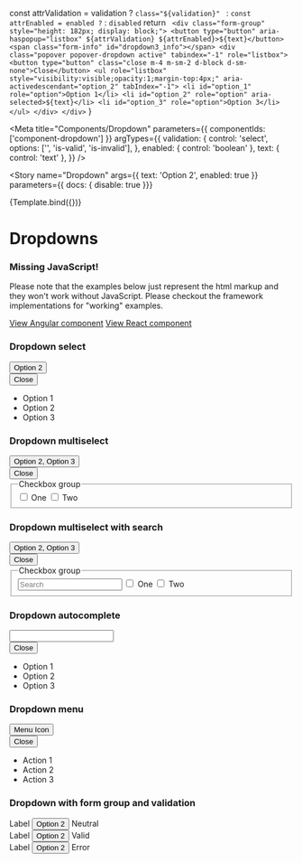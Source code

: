 
  const attrValidation = validation ? `class="${validation}" ` : ``
  const attrEnabled = enabled ? `` : `disabled`
  return `
    <div class="form-group" style="height: 182px; display: block;">
      <button type="button" aria-haspopup="listbox" ${attrValidation} ${attrEnabled}>${text}</button>
      <span class="form-info" id="dropdown3_info"></span>
      <div class="popover popover-dropdown active" tabindex="-1" role="listbox">
        <button type="button" class="close m-4 m-sm-2 d-block d-sm-none">Close</button>
        <ul role="listbox" style="visibility:visible;opacity:1;margin-top:4px;" aria-activedescendant="option_2" tabIndex="-1">
          <li id="option_1" role="option">Option 1</li>
          <li id="option_2" role="option" aria-selected>${text}</li>
          <li id="option_3" role="option">Option 3</li>
        </ul>
      </div>
    </div>`
}

<Meta
  title="Components/Dropdown"
  parameters={{
    componentIds: ['component-dropdown']
  }}
  argTypes={{
    validation: {
      control: 'select',
      options: ['', 'is-valid', 'is-invalid'],
    },
    enabled: {
      control: 'boolean'
    },
    text: { control: 'text' },
  }} />

<Story
  name="Dropdown"
  args={{
    text: 'Option 2',
    enabled: true
  }}
  parameters={{ docs: { disable: true }}}
>
  {Template.bind({})}
</Story>

<style>{
  `
    .popover {
    visibility: visible;
    opacity: 1;
    margin-top:4px !important;
  }
`}
</style>

# Dropdowns

<div role="alert" class="info mb-7 mt-5">
  <main>
    <h3>Missing JavaScript!</h3>
    <p>
      Please note that the examples below just represent the html markup and they won't work without JavaScript. Please checkout the framework implementations for "working" examples.
    </p>
  </main>
  <footer>
    <a target="_blank" href="./../angular/?path=/docs/components-dropdown--select">View Angular component</a>
    <a target="_blank" href="./../react/?path=/docs/components-dropdown--dropdown">View React component</a>
  </footer>
</div>

### Dropdown select
<Canvas>
  <div style={{height: '300px'}}>
    <button type="button" aria-haspopup="listbox">Option 2</button>
    <div class="popover popover-dropdown active" tabindex="-1" role="listbox">
      <button type="button" class="close m-4 m-sm-2 d-block d-sm-none">Close</button>
      <ul role="listbox" aria-activedescendant="option_2" tabIndex="-1">
        <li id="option_1" role="option">Option 1</li>
        <li id="option_2" role="option" aria-selected>Option 2</li>
        <li id="option_3" role="option">Option 3</li>
      </ul>
    </div>
  </div>
</Canvas>

### Dropdown multiselect
<Canvas>
  <div style={{height: '300px'}}>
    <button type="button" aria-haspopup="listbox">Option 2, Option 3</button>
    <div class="popover popover-dropdown active" tabindex="-1" role="listbox">
      <button type="button" class="close m-4 m-sm-2 d-block d-sm-none">Close</button>
      <div class="sg-fieldset-container">
        <fieldset aria-describedby="checkboxGroupHelp" role="listbox" aria-multiselectable="true">
          <legend class="sr-only">Checkbox group</legend>
          <label class="form-control" role="option">
            <input required type="checkbox" />
            <span>One</span>
            <i></i>
          </label>
          <label class="form-control" role="option">
            <input required type="checkbox" required />
            <span>Two</span>
            <i></i>
          </label>
        </fieldset>
      </div>
    </div>
  </div>
</Canvas>

### Dropdown multiselect with search
<Canvas>
  <div style={{height: '300px'}}>
    <button type="button" aria-haspopup="listbox">Option 2, Option 3</button>
    <div class="popover popover-dropdown active" tabindex="-1" role="listbox">
      <button type="button" class="close m-4 m-sm-2 d-block d-sm-none">Close</button>
      <div class="sg-fieldset-container">
        <fieldset aria-describedby="checkboxGroupHelp" role="listbox" aria-multiselectable="true">
          <input type="text" placeholder="Search" class="rounded-0 rounded-top border-0 border-bottom border-info"/>
          <legend class="sr-only">Checkbox group</legend>
          <label class="form-control" role="option">
            <input required type="checkbox" />
            <span>One</span>
            <i></i>
          </label>
          <label class="form-control" role="option">
            <input required type="checkbox" required />
            <span>Two</span>
            <i></i>
          </label>
        </fieldset>
      </div>
    </div>
  </div>
</Canvas>

### Dropdown autocomplete
<Canvas>
  <div style={{height: '300px'}}>
    <input type="text"
           role="combobox"
           aria-expanded="true"
           aria-autocomplete="list"
           aria-controls="autocompleteListbox"
           class="dropdown-menu"/>
    <div class="popover popover-dropdown active" tabindex="-1" role="listbox">
      <button type="button" class="close m-4 m-sm-2 d-block d-sm-none">Close</button>
      <ul id="autocompleteListbox" role="listbox">
        <li id="option_1" role="option">Option 1</li>
        <li id="option_2" role="option">Option 2</li>
        <li id="option_3" role="option">Option 3</li>
      </ul>
    </div>
  </div>
</Canvas>

### Dropdown menu
<Canvas>
  <div style={{height: '300px'}}>
    <button type="button"
            role="button"
            aria-expanded="true"
            aria-haspopup="menu"
            aria-controls="drownMenu"
            class="dropdown-menu">Menu Icon</button>
    <div class="popover popover-dropdown active" tabindex="-1" role="menu">
      <button type="button" class="close m-4 m-sm-2 d-block d-sm-none">Close</button>
      <ul id="dropdownMenu" role="menu" tabIndex="-1">
        <li id="option_1" role="menuitem">Action 1</li>
        <li id="option_2" role="menuitem">Action 2</li>
        <li id="option_3" role="menuitem">Action 3</li>
      </ul>
    </div>
  </div>
</Canvas>

### Dropdown with form group and validation
<Canvas>
  <div>
    <div class="form-group">
      <span class="label" id="dropdown1_label">Label</span>
      <button type="button" aria-labelledby="dropdown1_label" aria-describedby="dropdown1_info" aria-haspopup="listbox">Option 2</button>
      <span class="form-info" id="dropdown1_info">Neutral</span>
    </div>
    <div class="form-group">
      <span class="label" id="dropdown2_label">Label</span>
      <button type="button" aria-labelledby="dropdown2_label" aria-describedby="dropdown2_info" aria-haspopup="listbox" class="is-valid">Option 2</button>
      <span class="form-info" id="dropdown2_info">Valid</span>
    </div>
    <div class="form-group">
      <span class="label" id="dropdown3_label">Label</span>
      <button type="button" aria-labelledby="dropdown3_label" aria-describedby="dropdown3_info" aria-haspopup="listbox" class="is-invalid">Option 2</button>
      <span class="form-info" id="dropdown3_info">Error</span>
    </div>
  </div>
</Canvas>

